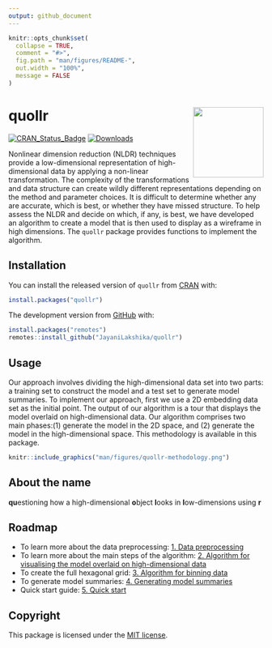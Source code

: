 ```yaml
---
output: github_document
---
```


<!-- README.md is generated from README.Rmd. Please edit that file -->

```r
knitr::opts_chunk$set(
  collapse = TRUE,
  comment = "#>",
  fig.path = "man/figures/README-",
  out.width = "100%",
  message = FALSE
)
```

# quollr <img src="man/figures/logo.png" align="right" height="139" alt="" />

[![CRAN\_Status\_Badge](http://www.r-pkg.org/badges/version/quollr)](https://CRAN.R-project.org/package=quollr)
[![Downloads](http://cranlogs.r-pkg.org/badges/quollr)](https://cran.r-project.org/package=quollr)

Nonlinear dimension reduction (NLDR) techniques provide a low-dimensional representation of high-dimensional data by applying a non-linear transformation. The complexity of the transformations and data structure can create wildly different representations depending on the method and parameter choices. It is difficult to determine whether any are accurate, which is best, or whether they have missed structure. To help assess the NLDR and decide on which, if any, is best, we have developed an algorithm to create a model that is then used to display as a wireframe in high dimensions. The `quollr` package provides functions to implement the algorithm.

<!--For a thorough background and discussion on this work, please read our paper [link to the paper].
-->

## Installation

You can install the released version of `quollr` from [CRAN](https://CRAN.R-project.org) with:

``` r
install.packages("quollr") 
```

The development version from [GitHub](https://github.com/) with:

``` r
install.packages("remotes")
remotes::install_github("JayaniLakshika/quollr")
```

## Usage

Our approach involves dividing the high-dimensional data set into two parts: a training set to construct the model and a test set to generate model summaries. To implement our approach, first we use a 2D embedding data set as the initial point. The output of our algorithm is a tour that displays the model overlaid on high-dimensional data. Our algorithm comprises two main phases:(1) generate the model in the 2D space, and (2) generate the model in the high-dimensional space. This methodology is available in this package.

```r
knitr::include_graphics("man/figures/quollr-methodology.png")
```

## About the name

**qu**estioning how a high-dimensional **o**bject **l**ooks in **l**ow-dimensions using **r** 

## Roadmap

  * To learn more about the data preprocessing: [1. Data preprocessing](https://jayanilakshika.github.io/quollr/articles/quollr1dataprocessing.html)
  * To learn more about the main steps of the algorithm: [2. Algorithm for visualising the model overlaid on high-dimensional data](https://jayanilakshika.github.io/quollr/articles/quollr2algo.html)
  * To create the full hexagonal grid: [3. Algorithm for binning data](https://jayanilakshika.github.io/quollr/articles/quollr3hexbin.html)
  * To generate model summaries: [4. Generating model summaries](https://jayanilakshika.github.io/quollr/articles/quollr4summary.html)
  * Quick start guide: [5. Quick start](https://jayanilakshika.github.io/quollr/articles/quollr5quickstart.html)

## Copyright

This package is licensed under the [MIT license](https://github.com/JayaniLakshika/quollr/tree/main?tab=MIT-2-ov-file). 

